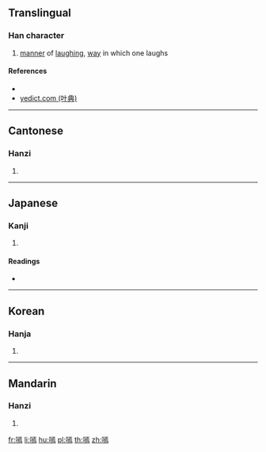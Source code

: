 {{character info/new}}
==Translingual==

===Han character===
{{Han char|rn=30|rad=口|as=11|sn=14|four=61027|canj=RMYF|ids=⿰口焉}}

# [[manner]] of [[laugh]]ing, [[way]] in which one laughs

====References====
* {{Han ref|kx=0206.060|dkj=04202|dj=0429.040|hdz=10672.100|uh=5615|ud=22037|bh=E148|bd=57672}}
* [http://yedict.com/htm/56/5615.htm yedict.com (叶典)]

----

==Cantonese==

===Hanzi===
{{yue-hanzi|jyut=|y=hin1}}

# {{defn|lang=yue|sort=口11}}

----

==Japanese==

===Kanji===
{{ja-kanji|grade=|rs=口11}}

# {{defn|lang=ja|sort=口11}}

====Readings====
* {{ja-readings|on=[[けん]] (ken), [[えん]] (en)|kun=[[たのしむ]] (tanoshimu)}}

----

==Korean==

===Hanja===
{{ko-hanja|hangeul=언|rv=eon|mr=ŏn}}

# {{defn|lang=ko|sort=口11}}

----

==Mandarin==

===Hanzi===
{{cmn-hanzi|pin=[[xiān]] ([[xian1]])|wg=hsien<sup>1</sup>}}

# {{defn|lang=cmn|sort=口11}}

[[fr:嘕]]
[[li:嘕]]
[[hu:嘕]]
[[pl:嘕]]
[[th:嘕]]
[[zh:嘕]]